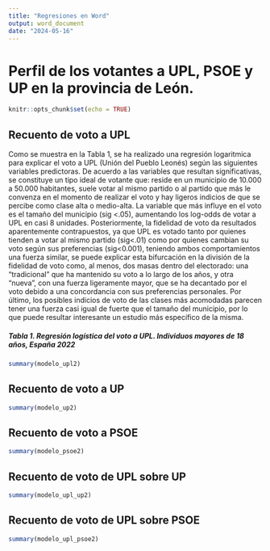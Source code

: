 ```yaml
---
title: "Regresiones en Word"
output: word_document
date: "2024-05-16"
---
```


# Perfil de los votantes a UPL, PSOE y UP en la provincia de León.

```r
knitr::opts_chunk$set(echo = TRUE)
```

## Recuento de voto a UPL

Como se muestra en la Tabla 1, se ha realizado una regresión logaritmica para explicar el voto a UPL (Unión del Pueblo Leonés) según las siguientes variables predictoras. De acuerdo a las variables que resultan significativas, se constituye un tipo ideal de votante que: reside en un municipio de 10.000 a 50.000 habitantes, suele votar al mismo partido o al partido que más le convenza en el momento de realizar el voto y hay ligeros indicios de que se percibe como clase alta o medio-alta. La variable que más influye en el voto es el tamaño del municipio (sig \<.05), aumentando los log-odds de votar a UPL en casi 8 unidades. Posteriormente, la fidelidad de voto da resultados aparentemente contrapuestos, ya que UPL es votado tanto por quienes tienden a votar al mismo partido (sig\<.01) como por quienes cambian su voto según sus preferencias (sig\<0.001), teniendo ambos comportamientos una fuerza similar, se puede explicar esta bifurcación en la división de la fidelidad de voto como, al menos, dos masas dentro del electorado: una "tradicional" que ha mantenido su voto a lo largo de los años, y otra "nueva", con una fuerza ligeramente mayor, que se ha decantado por el voto debido a una concordancia con sus preferencias personales. Por último, los posibles indicios de voto de las clases más acomodadas parecen tener una fuerza casi igual de fuerte que el tamaño del municipio, por lo que puede resultar interesante un estudio más específico de la misma.

##### Tabla 1. Regresión logística del voto a UPL. Individuos mayores de 18 años, España 2022

```r
summary(modelo_upl2)
```

## Recuento de voto a UP

```r
summary(modelo_up2)
```

## Recuento de voto a PSOE

```r
summary(modelo_psoe2)
```

## Recuento de voto de UPL sobre UP

```r
summary(modelo_upl_up2)
```

## Recuento de voto de UPL sobre PSOE

```r
summary(modelo_upl_psoe2)
```
